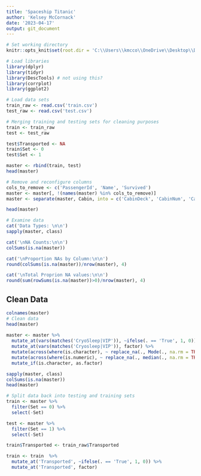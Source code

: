 ```yaml
---
title: 'Spaceship Titanic'
author: 'Kelsey McCornack'
date: '2023-04-17'
output: git_document
---
```


```r
# Set working directory
knitr::opts_knit$set(root.dir = 'C:\\Users\\kmcco\\OneDrive\\Desktop\\DataScienceSelfStudy\\Kaggle Competitions\\Spaceship-Titanic')
```

```r
# Load libraries
library(dplyr)
library(tidyr)
library(DescTools) # not using this?
library(corrplot)
library(ggplot2)
```

```r
# Load data sets
train_raw <- read.csv('train.csv')
test_raw <- read.csv('test.csv')
```

```r
# Merging training and testing sets for cleaning purposes
train <- train_raw
test <- test_raw

test$Transported <- NA
train$Set <- 0
test$Set <- 1

master <- rbind(train, test)
head(master)
```

```r
# Remove and reconfigure columns
cols_to_remove <- c('PassengerId', 'Name', 'Survived')
master <- master[, !(names(master) %in% cols_to_remove)]
master <- separate(master, Cabin, into = c('CabinDeck', 'CabinNum', 'CabinSide'), sep = '/')

head(master)
```

```r
# Examine data
cat('Data Types: \n\n')
sapply(master, class)

cat('\nNA Counts:\n\n')
colSums(is.na(master))

cat('\nProportion NAs by Column:\n\n')
round(colSums(is.na(master))/nrow(master), 4)

cat('\nTotal Proprion NA values:\n\n')
round(sum(rowSums(is.na(master))>0)/nrow(master), 4)
```
## Clean Data

```r
colnames(master)
# Clean data
head(master)
         
master <- master %>%
  mutate_at(vars(matches('CryoSleep|VIP')), ~ifelse(. == 'True', 1, 0)) %>%
  mutate_at(vars(matches('Cryosleep|VIP')), factor) %>%
  mutate(across(where(is.character), ~ replace_na(., Mode(., na.rm = TRUE)))) %>%
  mutate(across(where(is.numeric), ~ replace_na(., median(., na.rm = TRUE)))) %>%
  mutate_if(is.character, as.factor)

sapply(master, class)
colSums(is.na(master))
head(master)
```
```r
# Split data back into testing and training sets
train <- master %>%
  filter(Set == 0) %>%
  select(-Set)

test <- master %>%
  filter(Set == 1) %>%
  select(-Set)

train$Transported <- train_raw$Transported

train <- train  %>%
  mutate_at('Transported', ~ifelse(. == 'True', 1, 0)) %>%
  mutate_at('Transported', factor)
```
